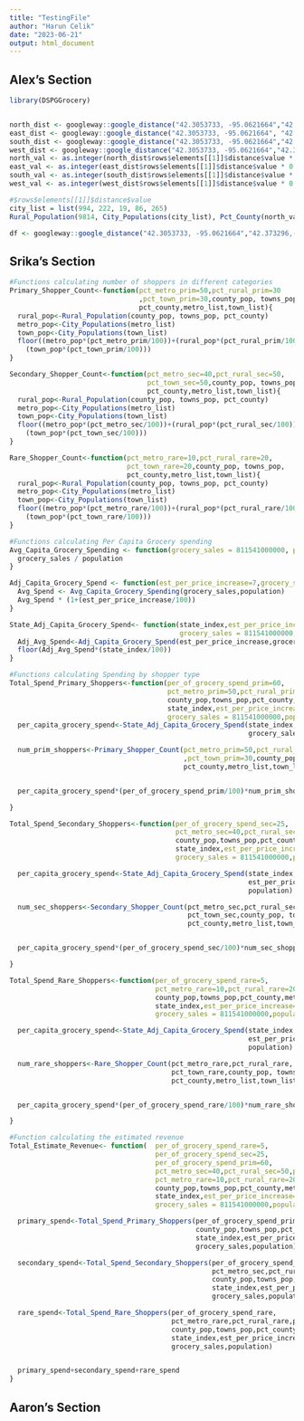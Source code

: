 ```yaml
---
title: "TestingFile"
author: "Harun Celik"
date: "2023-06-21"
output: html_document
---
```



## Alex's Section

```r
library(DSPGGrocery)


north_dist <- googleway::google_distance("42.3053733, -95.0621664","42.373296,-95.1508718",key = Sys.getenv("GOOGLE_KEY"))
east_dist <- googleway::google_distance("42.3053733, -95.0621664", "42.2669247,-95.0038576",key = Sys.getenv("GOOGLE_KEY"))
south_dist <- googleway::google_distance("42.3053733, -95.0621664","42.258085,-95.223378",key = Sys.getenv("GOOGLE_KEY"))
west_dist <- googleway::google_distance("42.3053733, -95.0621664","42.3113755,-95.6832781",key = Sys.getenv("GOOGLE_KEY"))
north_val <- as.integer(north_dist$rows$elements[[1]]$distance$value * 0.00062137)
east_val <- as.integer(east_dist$rows$elements[[1]]$distance$value * 0.00062137)
south_val <- as.integer(south_dist$rows$elements[[1]]$distance$value * 0.00062137)
west_val <- as.integer(west_dist$rows$elements[[1]]$distance$value * 0.00062137)

#$rows$elements[[1]]$distance$value
city_list = list(994, 222, 19, 86, 265)
Rural_Population(9814, City_Populations(city_list), Pct_County(north_val,east_val,south_val,west_val, 1500*.62137119))


```
```r
df <- googleway::google_distance("42.3053733, -95.0621664","42.373296,-95.1508718", key = Sys.getenv("GOOGLE_KEY"))
```


## Srika's Section

```r
#Functions calculating number of shoppers in different categories
Primary_Shopper_Count<-function(pct_metro_prim=50,pct_rural_prim=30
                                ,pct_town_prim=30,county_pop, towns_pop,
                                pct_county,metro_list,town_list){
  rural_pop<-Rural_Population(county_pop, towns_pop, pct_county)
  metro_pop<-City_Populations(metro_list)
  town_pop<-City_Populations(town_list)
  floor((metro_pop*(pct_metro_prim/100))+(rural_pop*(pct_rural_prim/100))+
    (town_pop*(pct_town_prim/100)))
}

Secondary_Shopper_Count<-function(pct_metro_sec=40,pct_rural_sec=50,
                                  pct_town_sec=50,county_pop, towns_pop,
                                  pct_county,metro_list,town_list){
  rural_pop<-Rural_Population(county_pop, towns_pop, pct_county)
  metro_pop<-City_Populations(metro_list)
  town_pop<-City_Populations(town_list)
  floor((metro_pop*(pct_metro_sec/100))+(rural_pop*(pct_rural_sec/100))+
    (town_pop*(pct_town_sec/100)))
}

Rare_Shopper_Count<-function(pct_metro_rare=10,pct_rural_rare=20,
                             pct_town_rare=20,county_pop, towns_pop,
                             pct_county,metro_list,town_list){
  rural_pop<-Rural_Population(county_pop, towns_pop, pct_county)
  metro_pop<-City_Populations(metro_list)
  town_pop<-City_Populations(town_list)
  floor((metro_pop*(pct_metro_rare/100))+(rural_pop*(pct_rural_rare/100))+
    (town_pop*(pct_town_rare/100)))
}

#Functions calculating Per Capita Grocery spending
Avg_Capita_Grocery_Spending <- function(grocery_sales = 811541000000, population = 334233854) {
  grocery_sales / population
}

Adj_Capita_Grocery_Spend <- function(est_per_price_increase=7,grocery_sales = 811541000000, population = 334233854){
  Avg_Spend <- Avg_Capita_Grocery_Spending(grocery_sales,population)
  Avg_Spend * (1+(est_per_price_increase/100))
}

State_Adj_Capita_Grocery_Spend<- function(state_index,est_per_price_increase=7,
                                          grocery_sales = 811541000000, population = 334233854){
  Adj_Avg_Spend<-Adj_Capita_Grocery_Spend(est_per_price_increase,grocery_sales, population)
  floor(Adj_Avg_Spend*(state_index/100))
}

#Functions calculating Spending by shopper type
Total_Spend_Primary_Shoppers<-function(per_of_grocery_spend_prim=60,
                                       pct_metro_prim=50,pct_rural_prim=30,pct_town_prim=30,
                                       county_pop,towns_pop,pct_county,metro_list,town_list,
                                       state_index,est_per_price_increase=7,
                                       grocery_sales = 811541000000,population = 334233854){
  per_capita_grocery_spend<-State_Adj_Capita_Grocery_Spend(state_index,est_per_price_increase,
                                                           grocery_sales, population)

  num_prim_shoppers<-Primary_Shopper_Count(pct_metro_prim=50,pct_rural_prim=30
                                           ,pct_town_prim=30,county_pop, towns_pop,
                                           pct_county,metro_list,town_list)


  per_capita_grocery_spend*(per_of_grocery_spend_prim/100)*num_prim_shoppers

}

Total_Spend_Secondary_Shoppers<-function(per_of_grocery_spend_sec=25,
                                         pct_metro_sec=40,pct_rural_sec=50,pct_town_sec=50,
                                         county_pop,towns_pop,pct_county,metro_list,town_list,
                                         state_index,est_per_price_increase=7,
                                         grocery_sales = 811541000000,population = 334233854){

  per_capita_grocery_spend<-State_Adj_Capita_Grocery_Spend(state_index,
                                                           est_per_price_increase,grocery_sales,
                                                           population)

  num_sec_shoppers<-Secondary_Shopper_Count(pct_metro_sec,pct_rural_sec,
                                            pct_town_sec,county_pop, towns_pop,
                                            pct_county,metro_list,town_list)


  per_capita_grocery_spend*(per_of_grocery_spend_sec/100)*num_sec_shoppers

}

Total_Spend_Rare_Shoppers<-function(per_of_grocery_spend_rare=5,
                                    pct_metro_rare=10,pct_rural_rare=20,pct_town_rare=20,
                                    county_pop,towns_pop,pct_county,metro_list,town_list,
                                    state_index,est_per_price_increase=7,
                                    grocery_sales = 811541000000,population = 334233854){

  per_capita_grocery_spend<-State_Adj_Capita_Grocery_Spend(state_index,
                                                           est_per_price_increase,grocery_sales,
                                                           population)

  num_rare_shoppers<-Rare_Shopper_Count(pct_metro_rare,pct_rural_rare,
                                        pct_town_rare,county_pop, towns_pop,
                                        pct_county,metro_list,town_list)


  per_capita_grocery_spend*(per_of_grocery_spend_rare/100)*num_rare_shoppers

}

#Function calculating the estimated revenue
Total_Estimate_Revenue<- function(  per_of_grocery_spend_rare=5,
                                    per_of_grocery_spend_sec=25,
                                    per_of_grocery_spend_prim=60,                                                                       pct_metro_prim=50,pct_rural_prim=30,pct_town_prim=30,
                                    pct_metro_sec=40,pct_rural_sec=50,pct_town_sec=50,
                                    pct_metro_rare=10,pct_rural_rare=20,pct_town_rare=20,
                                    county_pop,towns_pop,pct_county,metro_list,town_list,
                                    state_index,est_per_price_increase=7,
                                    grocery_sales = 811541000000,population = 334233854){

  primary_spend<-Total_Spend_Primary_Shoppers(per_of_grocery_spend_prim,                           pct_metro_prim,pct_rural_prim,pct_town_prim,
                                              county_pop,towns_pop,pct_county,metro_list,town_list,
                                              state_index,est_per_price_increase,
                                              grocery_sales,population)

  secondary_spend<-Total_Spend_Secondary_Shoppers(per_of_grocery_spend_sec,
                                                  pct_metro_sec,pct_rural_sec,pct_town_sec,
                                                  county_pop,towns_pop,pct_county,metro_list,town_list,
                                                  state_index,est_per_price_increase,
                                                  grocery_sales,population)

  rare_spend<-Total_Spend_Rare_Shoppers(per_of_grocery_spend_rare,
                                        pct_metro_rare,pct_rural_rare,pct_town_rare,
                                        county_pop,towns_pop,pct_county,metro_list,town_list,
                                        state_index,est_per_price_increase,
                                        grocery_sales,population)


  primary_spend+secondary_spend+rare_spend
}

```


## Aaron's Section

```r

```

